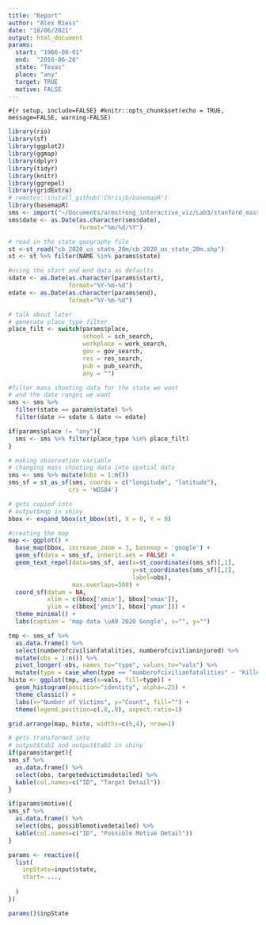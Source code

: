 ```yaml
---
title: "Report"
author: "Alex Riess"
date: "18/06/2021"
output: html_document
params:
  start: "1966-08-01"
  end:  "2016-06-26"
  state: "Texas"
  place: "any"
  target: TRUE
  motive: FALSE
---
```


```#{r setup, include=FALSE}
#knitr::opts_chunk$set(echo = TRUE, message=FALSE, warning-FALSE)
```

```r
library(rio)
library(sf)
library(ggplot2)
library(ggmap)
library(dplyr)
library(tidyr)
library(knitr)
library(ggrepel)
library(gridExtra)
# remotes::install_github('Chrisjb/basemapR')
library(basemapR)
sms <- import("~/Documents/armstrong_interactive_viz/Lab3/stanford_mass_shooting.dta")
sms$date <- as.Date(as.character(sms$date),
                    format="%m/%d/%Y")

# read in the state geography file
st <-st_read("cb_2020_us_state_20m/cb_2020_us_state_20m.shp")
st <- st %>% filter(NAME %in% params$state)

#using the start and end data as defaults
sdate <- as.Date(as.character(params$start),
                 format="%Y-%m-%d")
edate <- as.Date(as.character(params$end),
                 format="%Y-%m-%d")

# talk about later
# generate place type filter
place_filt <- switch(params$place,
                     school = sch_search,
                     workplace = work_search,
                     gov = gov_search,
                     res = res_search,
                     pub = pub_search,
                     any = "")

#filter mass shooting data for the state we want
# and the date ranges we want
sms <- sms %>%
  filter(state == params$state) %>%
  filter(date >= sdate & date <= edate)

if(params$place != "any"){
  sms <- sms %>% filter(place_type %in% place_filt)
}

# making observation variable
# changing mass shooting data into spatial data
sms <- sms %>% mutate(obs = 1:n())
sms_sf = st_as_sf(sms, coords = c("longitude", "latitude"),
                 crs = 'WGS84')

```


```r

# gets copied into 
# output$map in shiny
bbox <- expand_bbox(st_bbox(st), X = 0, Y = 0)

#creating the map
map <- ggplot() +
  base_map(bbox, increase_zoom = 3, basemap = 'google') +
  geom_sf(data = sms_sf, inherit.aes = FALSE) +
  geom_text_repel(data=sms_sf, aes(x=st_coordinates(sms_sf)[,1],
                                   y=st_coordinates(sms_sf)[,2],
                                   label=obs),
                  max.overlaps=500) +
  coord_sf(datum = NA,
           xlim = c(bbox['xmin'], bbox['xmax']),
           ylim = c(bbox['ymin'], bbox['ymax'])) +
  theme_minimal() +
  labs(caption = 'map data \uA9 2020 Google', x="", y="")

```

```r
tmp <- sms_sf %>%
  as.data.frame() %>%
  select(numberofcivilianfatalities, numberofcivilianinjured) %>%
  mutate(obs = 1:n()) %>%
  pivot_longer(-obs, names_to="type", values_to="vals") %>%
  mutate(type = case_when(type == "numberofcivilianfatalities" ~ "Killed", TRUE ~ "Injured"))
histo <- ggplot(tmp, aes(x=vals, fill=type)) +
  geom_histogram(position="identity", alpha=.25) +
  theme_classic() +
  labs(x="Number of Victims", y="Count", fill="") +
  theme(legend.position=c(.8,.8), aspect.ratio=1)

```

```r
grid.arrange(map, histo, widths=c(5,4), nrow=1)

```

```r

# gets transformed into 
# output$tab1 and output$tab2 in shiny 
if(params$target){
sms_sf %>%
  as.data.frame() %>%
  select(obs, targetedvictimsdetailed) %>%
  kable(col.names=c("ID", "Target Detail"))
}

if(params$motive){
sms_sf %>%
  as.data.frame() %>%
  select(obs, possiblemotivedetailed) %>%
  kable(col.names=c("ID", "Possible Motive Detail"))
}

```

```r
params <- reactive({
  list(
    inpState=input$state,
    start= ...,
    
  )
})

params()$inpState
```

